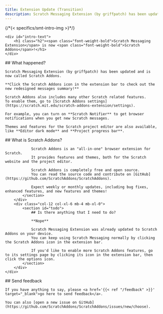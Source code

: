```yaml
---
title: Extension Update (Transition)
description: Scratch Messaging Extension (by griffpatch) has been updated and is now called Scratch Addons. Click the Scratch Addons icon in the extension bar to check out the new redesigned messages summary!
---
```



<section id="intro" class="intro-heading text-center">
	{/*{< specifics/smt-intro-img >}*/}

	<div id="intro-text">
		<h1 class="h2"><span class="font-weight-bold">Scratch Messaging Extension</span> is now <span class="font-weight-bold">Scratch Addons</span>!</h1>
	</div>
</section>

<section id="info" class="container mb-4 text-center">
	## What happened?

	Scratch Messaging Extension (by griffpatch) has been updated and is now called Scratch Addons.

	**Click the Scratch Addons icon in the extension bar to check out the new redesigned messages summary!**

	Scratch Addons also includes many other Scratch related features.
	To enable them, go to [Scratch Addons settings](https://scratch.mit.edu/scratch-addons-extension/settings).

	For example, you can turn on **Scratch Notifier** to get browser notifications when you get new Scratch messages.

	Themes and features for the Scratch project editor are also available, like **Editor dark mode** and **Project progress bar**.
</section>

<div class="container mb-xl-4 text-center">
	<div class="row">
		<div class="col-12 col-xl-6 mb-4 mb-xl-0">
			<section id="about">
				## What is Scratch Addons?

				Scratch Addons is an "all-in-one" browser extension for Scratch.
				It provides features and themes, both for the Scratch website and the project editor.

				Scratch Addons is completely free and open source.
				You can read the source code and contribute on [GitHub](https://github.com/ScratchAddons/ScratchAddons).

				Expect weekly or monthly updates, including bug fixes, enhanced features, and new features and themes!
			</section>
		</div>
		<div class="col-12 col-xl-6 mb-4 mb-xl-0">
			<section id="todo">
				## Is there anything that I need to do?

				**Nope**

				Scratch Messaging Extension was already updated to Scratch Addons on your device.
				You can keep using Scratch Messaging normally by clicking the Scratch Addons icon in the extension bar.

				If you'd like to enable more Scratch Addons features, go to its settings page by clicking its icon in the extension bar, then click the options icon.
			</section>
		</div>
	</div>
</div>

<section id="feedback" class="container mb-4 text-center">
	## Send feedback

	If you have anything to say, please <a href='{{< ref "/feedback" >}}' target="_blank">go here to send feedback</a>.

	You can also [open a new issue on GitHub](https://github.com/ScratchAddons/ScratchAddons/issues/new/choose).
</section>
